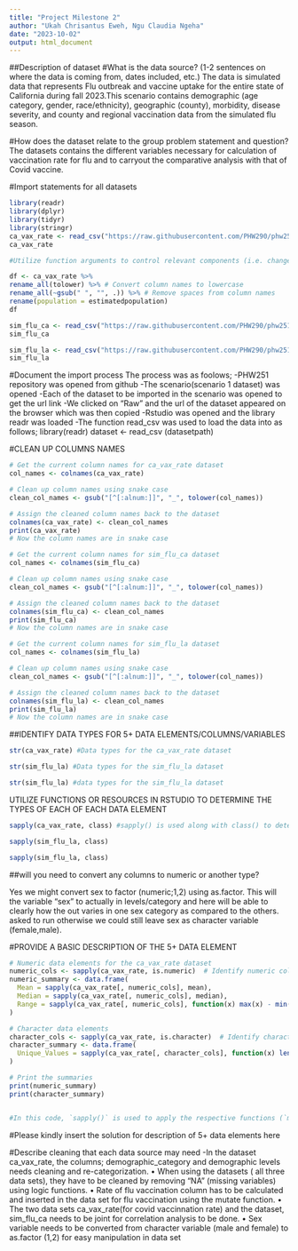 ```yaml
---
title: "Project Milestone 2"
author: "Ukah Chrisantus Eweh, Ngu Claudia Ngeha"
date: "2023-10-02"
output: html_document
---
```



##Description of dataset
#What is the data source? (1-2 sentences on where the data is coming from, dates included, etc.)
The data is simulated data that represents Flu outbreak and vaccine uptake for the entire state of California during fall 2023.This scenario contains demographic (age category, gender, race/ethnicity), geographic (county), morbidity, disease severity, and county and regional vaccination data from the simulated flu season.

#How does the dataset relate to the group problem statement and question?
The datasets contains the different variables necessary for calculation of vaccination rate for flu and to carryout the comparative analysis with that of Covid vaccine.

#Import statements for all datasets

```r
library(readr)
library(dplyr)
library(tidyr)
library(stringr)
ca_vax_rate <- read_csv("https://raw.githubusercontent.com/PHW290/phw251_projectdata/main/scenario_1/ca_vax_rates_quarter.csv")
ca_vax_rate

#Utilize function arguments to control relevant components (i.e. change column types, column names, missing values, etc.)

df <- ca_vax_rate %>%
rename_all(tolower) %>% # Convert column names to lowercase
rename_all(~gsub(" ", "", .)) %>% # Remove spaces from column names
rename(population = estimatedpopulation)
df

```

```r
sim_flu_ca <- read_csv("https://raw.githubusercontent.com/PHW290/phw251_projectdata/main/scenario_1/sim_flu_CA.csv")
sim_flu_ca
```

```r
sim_flu_la <- read_csv("https://raw.githubusercontent.com/PHW290/phw251_projectdata/main/scenario_1/sim_flu_LACounty.csv")
sim_flu_la
```

#Document the import process
The process was as foolows;
 -PHW251 repository was opened from github
 -The scenario(scenario 1 dataset) was opened
 -Each of the dataset to be imported in the scenario was opened to get the url
 link
 -We clicked on "Raw" and the url of the dataset appeared on the browser which was then copied
 -Rstudio was opened and the library readr was loaded
 -The function read_csv was used to load the data into 
 as follows;
 library(readr)
 dataset <- read_csv (datasetpath)
 
 
 #CLEAN UP COLUMNS NAMES 
```r
# Get the current column names for ca_vax_rate dataset
col_names <- colnames(ca_vax_rate)

# Clean up column names using snake case
clean_col_names <- gsub("[^[:alnum:]]", "_", tolower(col_names))

# Assign the cleaned column names back to the dataset
colnames(ca_vax_rate) <- clean_col_names
print(ca_vax_rate)
# Now the column names are in snake case
```
```r
# Get the current column names for sim_flu_ca dataset
col_names <- colnames(sim_flu_ca)

# Clean up column names using snake case
clean_col_names <- gsub("[^[:alnum:]]", "_", tolower(col_names))

# Assign the cleaned column names back to the dataset
colnames(sim_flu_ca) <- clean_col_names
print(sim_flu_ca)
# Now the column names are in snake case
```
```r
# Get the current column names for sim_flu_la dataset
col_names <- colnames(sim_flu_la)

# Clean up column names using snake case
clean_col_names <- gsub("[^[:alnum:]]", "_", tolower(col_names))

# Assign the cleaned column names back to the dataset
colnames(sim_flu_la) <- clean_col_names
print(sim_flu_la)
# Now the column names are in snake case
```
 
 
##IDENTIFY DATA TYPES FOR 5+ DATA ELEMENTS/COLUMNS/VARIABLES
 
```r
str(ca_vax_rate) #Data types for the ca_vax_rate dataset
```
 
```r
str(sim_flu_la) #Data types for the sim_flu_la dataset
```
```r
str(sim_flu_la) #data types for the sim_flu_la dataset
```
 
 UTILIZE FUNCTIONS OR RESOURCES IN RSTUDIO TO DETERMINE THE TYPES OF EACH OF EACH DATA ELEMENT
 
```r
sapply(ca_vax_rate, class) #sapply() is used along with class() to determine the types of all variables in a dataset
```
```r
sapply(sim_flu_la, class)
```
```r
sapply(sim_flu_la, class)
```
 
##will you need to convert any columns to numeric or another type?
 
Yes we might convert sex to factor (numeric;1,2) using as.factor. This will the variable "sex" to actually in levels/category and here will be able to clearly how the out varies in one sex category as compared to the others.
asked to run otherwise we could still leave sex as character variable (female,male).


#PROVIDE A BASIC DESCRIPTION OF THE 5+ DATA ELEMENT

```r
# Numeric data elements for the ca_vax_rate dataset
numeric_cols <- sapply(ca_vax_rate, is.numeric)  # Identify numeric columns
numeric_summary <- data.frame(
  Mean = sapply(ca_vax_rate[, numeric_cols], mean),
  Median = sapply(ca_vax_rate[, numeric_cols], median),
  Range = sapply(ca_vax_rate[, numeric_cols], function(x) max(x) - min(x))
)

# Character data elements
character_cols <- sapply(ca_vax_rate, is.character)  # Identify character columns
character_summary <- data.frame(
  Unique_Values = sapply(ca_vax_rate[, character_cols], function(x) length(unique(x)))
)

# Print the summaries
print(numeric_summary)
print(character_summary)


#In this code, `sapply()` is used to apply the respective functions (`mean()`, `median()`, `function(x) max(x) - min(x)`, and `function(x) length(unique(x))`) to each numeric and character column in the dataset. The results are stored in separate data frames (`numeric_summary` and `character_summary`), and then printed.
```

#Please kindly insert the solution for description of 5+ data elements here


#Describe cleaning that each data source may need
-In the dataset ca_vax_rate, the columns; demographic_category and demographic levels needs cleaning and
re-categorization.
• When using the datasets ( all three data sets), they have to be cleaned by removing “NA” (missing
variables) using logic functions.
• Rate of flu vaccination column has to be calculated and inserted in the data set for flu vaccination
using the mutate function.
• The two data sets ca_vax_rate(for covid vaccinnation rate) and the dataset, sim_flu_ca needs to be
joint for correlation analysis to be done.
• Sex variable needs to be converted from character variable (male and female) to as.factor (1,2) for easy
manipulation in data set
